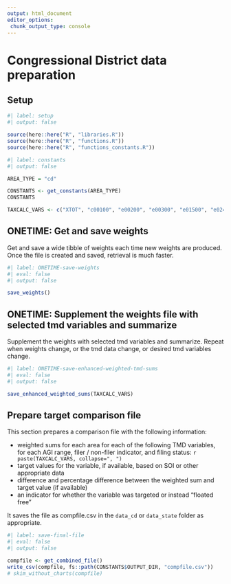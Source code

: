 ```yaml
---
output: html_document
editor_options: 
 chunk_output_type: console
---
```


# Congressional District data preparation

## Setup

```r
#| label: setup
#| output: false

source(here::here("R", "libraries.R"))
source(here::here("R", "functions.R"))
source(here::here("R", "functions_constants.R"))

```

```r
#| label: constants
#| output: false

AREA_TYPE = "cd"

CONSTANTS <- get_constants(AREA_TYPE)
CONSTANTS

TAXCALC_VARS <- c("XTOT", "c00100", "e00200", "e00300", "e01500", "e02400", "e26270", "e18400", "e18500", "iitax")

```


## ONETIME: Get and save weights

Get and save a wide tibble of weights each time new weights are produced. Once the file is created and saved, retrieval is much faster.

```r
#| label: ONETIME-save-weights
#| eval: false
#| output: false

save_weights()

```

## ONETIME: Supplement the weights file with selected tmd variables and summarize

Supplement the weights with selected tmd variables and summarize. Repeat when weights change, or the tmd data change, or desired tmd variables change.


```r
#| label: ONETIME-save-enhanced-weighted-tmd-sums
#| eval: false
#| output: false

save_enhanced_weighted_sums(TAXCALC_VARS)

```

## Prepare target comparison file

This section prepares a comparison file with the following information:

-   weighted sums for each area for each of the following TMD variables, for each AGI range, filer / non-filer indicator, and filing status:
       `r paste(TAXCALC_VARS, collapse=", ")`
-   target values for the variable, if available, based on SOI or other appropriate data
-   difference and percentage difference between the weighted sum and target value (if available)
-   an indicator for whether the variable was targeted or instead "floated free"

It saves the file as compfile.csv in the `data_cd` or `data_state` folder as appropriate.

```r
#| label: save-final-file
#| eval: false
#| output: false

compfile <- get_combined_file()
write_csv(compfile, fs::path(CONSTANTS$OUTPUT_DIR, "compfile.csv"))
# skim_without_charts(compfile)

```



